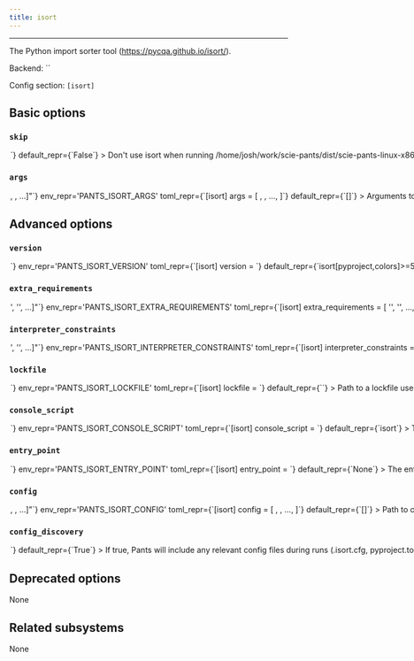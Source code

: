 ```yaml
---
title: isort
---
```



---

The Python import sorter tool (https://pycqa.github.io/isort/).

Backend: <span className="color--primary">``</span>

Config section: <span className="color--primary">`[isort]`</span>

<span className={styles.options}>

## Basic options

### `skip`

<Option
  cli_repr={`--[no-]isort-skip`}
  env_repr='PANTS_ISORT_SKIP'
  toml_repr={`[isort]
skip = <bool>`}
  default_repr={`False`}
>

Don&#x27;t use isort when running `/home/josh/work/scie-pants/dist/scie-pants-linux-x86_64 fmt` and `/home/josh/work/scie-pants/dist/scie-pants-linux-x86_64 lint`.

</Option>

### `args`

<Option
  cli_repr={`--isort-args="[<shell_str>, <shell_str>, ...]"`}
  env_repr='PANTS_ISORT_ARGS'
  toml_repr={`[isort]
args = [
    <shell_str>,
    <shell_str>,
    ...,
]`}
  default_repr={`[]`}
>

Arguments to pass directly to isort, e.g. `--isort-args="--case-sensitive --trailing-comma"`.

</Option>

## Advanced options

### `version`

<Option
  cli_repr={`--isort-version=<str>`}
  env_repr='PANTS_ISORT_VERSION'
  toml_repr={`[isort]
version = <str>`}
  default_repr={`isort[pyproject,colors]>=5.9.3,<6.0`}
>

Requirement string for the tool.

</Option>

### `extra_requirements`

<Option
  cli_repr={`--isort-extra-requirements="['<str>', '<str>', ...]"`}
  env_repr='PANTS_ISORT_EXTRA_REQUIREMENTS'
  toml_repr={`[isort]
extra_requirements = [
    '<str>',
    '<str>',
    ...,
]`}
  default_repr={`[]`}
>

Any additional requirement strings to use with the tool. This is useful if the tool allows you to install plugins or if you need to constrain a dependency to a certain version.

</Option>

### `interpreter_constraints`

<Option
  cli_repr={`--isort-interpreter-constraints="['<str>', '<str>', ...]"`}
  env_repr='PANTS_ISORT_INTERPRETER_CONSTRAINTS'
  toml_repr={`[isort]
interpreter_constraints = [
    '<str>',
    '<str>',
    ...,
]`}
  default_repr={`[\n  "CPython>=3.7,<4"\n]`}
>

Python interpreter constraints for this tool.

</Option>

### `lockfile`

<Option
  cli_repr={`--isort-lockfile=<str>`}
  env_repr='PANTS_ISORT_LOCKFILE'
  toml_repr={`[isort]
lockfile = <str>`}
  default_repr={`<default>`}
>

Path to a lockfile used for installing the tool.

Set to the string `<default>` to use a lockfile provided by Pants, so long as you have not changed the `--version` and `--extra-requirements` options, and the tool&#x27;s interpreter constraints are compatible with the default. Pants will error or warn if the lockfile is not compatible (controlled by `[python].invalid_lockfile_behavior`). See https://github.com/pantsbuild/pants/blob/release_2.9.2/src/python/pants/backend/python/lint/isort/lockfile.txt for the default lockfile contents.

Set to the string `<none>` to opt out of using a lockfile. We do not recommend this, though, as lockfiles are essential for reproducible builds.

To use a custom lockfile, set this option to a file path relative to the build root, then run `./pants generate-lockfiles --resolve=isort`.

Lockfile generation currently does not wire up the `[python-repos]` options. If lockfile generation fails, you can manually generate a lockfile, such as by using pip-compile or `pip freeze`. Set this option to the path to your manually generated lockfile. When manually maintaining lockfiles, set `[python].invalid_lockfile_behavior = 'ignore'`.

</Option>

### `console_script`

<Option
  cli_repr={`--isort-console-script=<str>`}
  env_repr='PANTS_ISORT_CONSOLE_SCRIPT'
  toml_repr={`[isort]
console_script = <str>`}
  default_repr={`isort`}
>

The console script for the tool. Using this option is generally preferable to (and mutually exclusive with) specifying an --entry-point since console script names have a higher expectation of staying stable across releases of the tool. Usually, you will not want to change this from the default.

</Option>

### `entry_point`

<Option
  cli_repr={`--isort-entry-point=<str>`}
  env_repr='PANTS_ISORT_ENTRY_POINT'
  toml_repr={`[isort]
entry_point = <str>`}
  default_repr={`None`}
>

The entry point for the tool. Generally you only want to use this option if the tool does not offer a --console-script (which this option is mutually exclusive with). Usually, you will not want to change this from the default.

</Option>

### `config`

<Option
  cli_repr={`--isort-config="[<file_option>, <file_option>, ...]"`}
  env_repr='PANTS_ISORT_CONFIG'
  toml_repr={`[isort]
config = [
    <file_option>,
    <file_option>,
    ...,
]`}
  default_repr={`[]`}
>

Path to config file understood by isort (https://pycqa.github.io/isort/docs/configuration/config_files/).

Setting this option will disable `[isort].config_discovery`. Use this option if the config is located in a non-standard location.

If using isort 5+ and you specify only 1 config file, Pants will configure isort&#x27;s argv to point to your config file.

</Option>

### `config_discovery`

<Option
  cli_repr={`--[no-]isort-config-discovery`}
  env_repr='PANTS_ISORT_CONFIG_DISCOVERY'
  toml_repr={`[isort]
config_discovery = <bool>`}
  default_repr={`True`}
>

If true, Pants will include any relevant config files during runs (`.isort.cfg`, `pyproject.toml`, `setup.cfg`, `tox.ini` and `.editorconfig`).

Use `[isort].config` instead if your config is in a non-standard location.

</Option>

## Deprecated options

None

## Related subsystems

None

</span>
